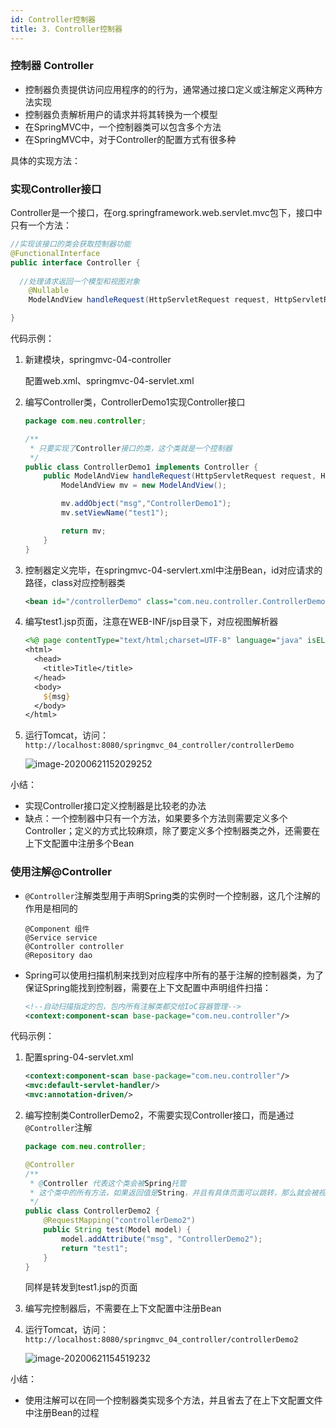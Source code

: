 ```yaml
---
id: Controller控制器
title: 3. Controller控制器
---
```


### 控制器 Controller

- 控制器负责提供访问应用程序的的行为，通常通过接口定义或注解定义两种方法实现
- 控制器负责解析用户的请求并将其转换为一个模型
- 在SpringMVC中，一个控制器类可以包含多个方法
- 在SpringMVC中，对于Controller的配置方式有很多种



具体的实现方法：

### 实现Controller接口

Controller是一个接口，在org.springframework.web.servlet.mvc包下，接口中只有一个方法：

```java
//实现该接口的类会获取控制器功能
@FunctionalInterface
public interface Controller {
	
  //处理请求返回一个模型和视图对象
	@Nullable
	ModelAndView handleRequest(HttpServletRequest request, HttpServletResponse response) throws Exception;

}
```



代码示例：

1. 新建模块，springmvc-04-controller

   配置web.xml、springmvc-04-servlet.xml

2. 编写Controller类，ControllerDemo1实现Controller接口

   ```java
   package com.neu.controller;
   
   /**
    * 只要实现了Controller接口的类，这个类就是一个控制器
    */
   public class ControllerDemo1 implements Controller {
       public ModelAndView handleRequest(HttpServletRequest request, HttpServletResponse response) throws Exception {
           ModelAndView mv = new ModelAndView();
   
           mv.addObject("msg","ControllerDemo1");
           mv.setViewName("test1");
   
           return mv;
       }
   }
   ```

3. 控制器定义完毕，在springmvc-04-servlert.xml中注册Bean，id对应请求的路径，class对应控制器类

   ```xml
   <bean id="/controllerDemo" class="com.neu.controller.ControllerDemo1"/>
   ```

4. 编写test1.jsp页面，注意在WEB-INF/jsp目录下，对应视图解析器

   ```jsp
   <%@ page contentType="text/html;charset=UTF-8" language="java" isELIgnored="false" %>
   <html>
     <head>
       <title>Title</title>
     </head>
     <body>
       ${msg}
     </body>
   </html>
   ```

5. 运行Tomcat，访问：`http://localhost:8080/springmvc_04_controller/controllerDemo`

   ![image-20200621152029252](https://upyun1.surcode.cn/imgs/20200621152029.png)

小结：

- 实现Controller接口定义控制器是比较老的办法
- 缺点：一个控制器中只有一个方法，如果要多个方法则需要定义多个Controller；定义的方式比较麻烦，除了要定义多个控制器类之外，还需要在上下文配置中注册多个Bean



### 使用注解@Controller

- `@Controller`注解类型用于声明Spring类的实例时一个控制器，这几个注解的作用是相同的

  ```
  @Component 组件
  @Service service
  @Controller controller
  @Repository dao
  ```

- Spring可以使用扫描机制来找到对应程序中所有的基于注解的控制器类，为了保证Spring能找到控制器，需要在上下文配置中声明组件扫描：

  ```xml
  <!--自动扫描指定的包，包内所有注解类都交给IoC容器管理-->
  <context:component-scan base-package="com.neu.controller"/>
  ```



代码示例：

1. 配置spring-04-servlet.xml

   ```xml
   <context:component-scan base-package="com.neu.controller"/>
   <mvc:default-servlet-handler/>
   <mvc:annotation-driven/>
   ```

2. 编写控制类ControllerDemo2，不需要实现Controller接口，而是通过`@Controller`注解

   ```java
   package com.neu.controller;
   
   @Controller
   /**
    * @Controller 代表这个类会被Spring托管
    * 这个类中的所有方法，如果返回值是String，并且有具体页面可以跳转，那么就会被视图解析器解析
    */
   public class ControllerDemo2 {
       @RequestMapping("controllerDemo2")
       public String test(Model model) {
           model.addAttribute("msg", "ControllerDemo2");
           return "test1";
       }
   }
   ```

   同样是转发到test1.jsp的页面

3. 编写完控制器后，不需要在上下文配置中注册Bean

4. 运行Tomcat，访问：`http://localhost:8080/springmvc_04_controller/controllerDemo2`

   ![image-20200621154519232](https://upyun1.surcode.cn/imgs/20200621154519.png)

小结：

- 使用注解可以在同一个控制器类实现多个方法，并且省去了在上下文配置文件中注册Bean的过程

